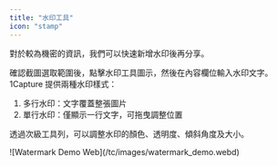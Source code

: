 ```yaml
---
title: "水印工具"
icon: "stamp"
---
```


對於較為機密的資訊，我們可以快速新增水印後再分享。
  
確認截圖選取範圍後，點擊水印工具圖示，然後在內容欄位輸入水印文字。1Capture 提供兩種水印樣式：
  
1. 多行水印：文字覆蓋整張圖片
2. 單行水印：僅顯示一行文字，可拖曳調整位置
  
透過次級工具列，可以調整水印的顏色、透明度、傾斜角度及大小。

<Frame>
  ![Watermark Demo Web](/tc/images/watermark_demo.webd)
</Frame>